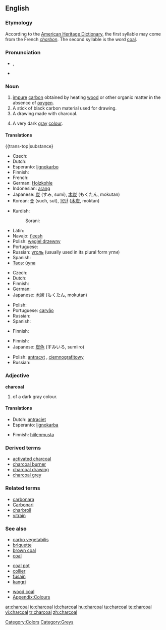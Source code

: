 {{wikipedia}}
==English==

===Etymology===
According to the [[w:The American Heritage Dictionary of the English Language|American Heritage Dictionary]], the first syllable may come from the French ''[[:fr:charbon|charbon]]''. The second syllable is the word [[coal]].

===Pronunciation===
* {{a|RP}} {{IPA|/ˈtʃɑ:.kəʊl/}}, {{SAMPA|/"tSA:k@Ul/}}
* {{audio|en-us-charcoal.ogg|Audio (US)}}

===Noun===
{{en-noun}}

# [[Impure|impure]] [[carbon]] obtained by heating [[wood]] or other organic matter in the absence of [[oxygen]].
# A stick of black carbon material used for drawing.
# A drawing made with charcoal.
# {{colour}} A very dark [[gray]] [[colour]].
#: {{color panel|343332}}

====Translations====
{{trans-top|substance}
* Czech: {{t-|cs|dřevěné uhlí|n}}
* Dutch: {{t+|nl|houtskool|m}}
* Esperanto: [[lignokarbo]]
* Finnish: {{t|fi|puuhiili}}
* French: {{t+|fr|charbon|m}}
* German: [[Holzkohle]] {{f}}
* Indonesian: [[arang]]
* Japanese: [[炭]] (すみ, sumi), [[木炭]] (もくたん, mokutan)
* Korean: [[숯]] (such, sut), [[목탄]] ([[木炭]], moktan)
{{trans-mid}}
* Kurdish:
*: Sorani: {{t|ku|خه‌ڵوز|tr=xelluz|sc=KUchar}}
* Latin: {{t-|la|carbo|m}}
* Navajo: [[t'eesh]]
* Polish: [[węgiel drzewny]] {{m}}
* Portuguese: {{t+|pt|carvão|m}}
* Russian: [[уголь]] {{m}} (usually used in its plural form угли)
* Spanish: {{t+|es|carbón|m}}
* [[Taos]]: [[úyna]]
{{trans-bottom}}

{{trans-top|stick used for drawing}}
* Czech: {{t-|cs|uhel|m}}
* Dutch: {{t+|nl|houtskool|m}}
* Finnish: {{t+|fi|hiili}}
* German: {{t+|de|Kohle|f}}
* Japanese: [[木炭]] (もくたん, mokutan)
{{trans-mid}}
* Polish: {{t+|pl|węgiel|m}}
* Portuguese: [[carvão]] {{m}}
* Russian: {{t+|ru|уголь|m|sc=Cyrl}}
* Spanish: {{t+|es|carboncillo|m}}
{{trans-bottom}}

{{trans-top|drawing}}
* Finnish: {{t|fi|hiilipiirros}}
{{trans-mid}}
{{trans-bottom}}

{{trans-top|colour}}
* Finnish: {{t|fi|antrasiitti}}
* Japanese: [[炭]][[色]] (すみいろ, sumiiro)
{{trans-mid}}
* Polish: [[antracyt]] {{m}}, [[ciemnografitowy]] {{m}}
* Russian: {{t+|ru|угольный|sc=Cyrl}}
{{trans-bottom}}

===Adjective===
'''charcoal'''

# {{colour}} of a dark gray colour.

====Translations====
{{trans-top|colour}}
* Dutch: [[antraciet]]
* Esperanto: [[lignokarba]]
{{trans-mid}}
* Finnish: [[hiilenmusta]]
{{trans-bottom}}

===Derived terms===
* [[activated charcoal]]
* [[charcoal burner]]
* [[charcoal drawing]]
* [[charcoal grey]]

===Related terms===
* [[carbonara]]
* [[Carbonari]]
* [[charbroil]]
* [[vitrain]]

===See also===
{{top3}}
* [[carbo vegetabilis]]
* [[briquette]]
* [[brown coal]]
* [[coal]]
{{mid3}}
* [[coal pot]]
* [[collier]]
* [[fusain]]
* [[kangri]]
{{mid3}}
* [[wood coal]]
* [[Appendix:Colours]]
{{bottom}}

[[Category:Colors]]
[[Category:Greys]]

[[ar:charcoal]]
[[io:charcoal]]
[[id:charcoal]]
[[hu:charcoal]]
[[ta:charcoal]]
[[te:charcoal]]
[[vi:charcoal]]
[[tr:charcoal]]
[[zh:charcoal]]